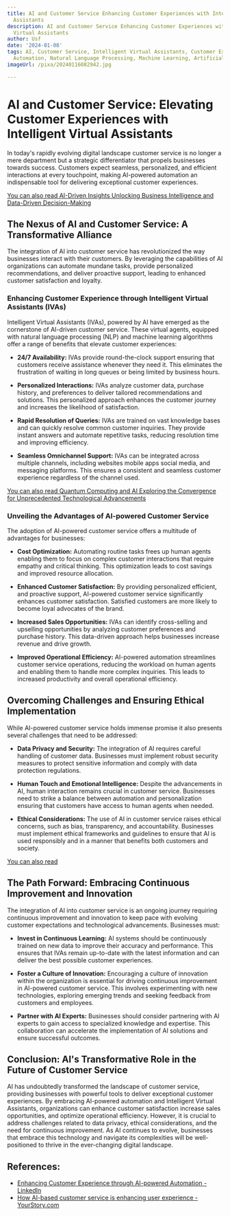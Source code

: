 ```yaml
---
title: AI and Customer Service Enhancing Customer Experiences with Intelligent Virtual
  Assistants
description: AI and Customer Service Enhancing Customer Experiences with Intelligent
  Virtual Assistants
author: Usf
date: '2024-01-08'
tags: AI, Customer Service, Intelligent Virtual Assistants, Customer Experience, Chatbots,
  Automation, Natural Language Processing, Machine Learning, Artificial Intelligence
imageUrl: /pixa/20240116082942.jpg

---
```

# AI and Customer Service: Elevating Customer Experiences  with Intelligent Virtual Assistants

In today's rapidly evolving digital landscape customer service is no  longer  a mere department  but a strategic differentiator that propels businesses towards success. Customers expect seamless,  personalized, and efficient interactions at every touchpoint, making  AI-powered automation an indispensable tool for delivering exceptional customer experiences.

[You can  also read  AI-Driven Insights Unlocking Business Intelligence  and Data-Driven Decision-Making](AI-Driven%20Insights%20Unlocking%20Business%20Intelligence%20and%20Data-Driven%20Decision-Making)


## The Nexus  of AI and Customer Service: A Transformative Alliance

The integration of AI  into customer service has revolutionized the  way businesses interact  with their  customers. By leveraging the capabilities of AI organizations can automate mundane tasks, provide personalized recommendations, and  deliver proactive support, leading to enhanced  customer satisfaction and loyalty.

### Enhancing Customer  Experience through Intelligent Virtual Assistants (IVAs)

Intelligent Virtual Assistants (IVAs), powered by AI  have emerged as the  cornerstone  of AI-driven customer service. These virtual agents, equipped with natural language processing (NLP) and machine  learning  algorithms offer a range of benefits that  elevate customer experiences:

- **24/7 Availability:** IVAs provide round-the-clock support  ensuring that customers receive assistance  whenever they need it. This eliminates the frustration of waiting in long queues or being limited by business hours.

- **Personalized Interactions:** IVAs analyze customer data, purchase history, and preferences to  deliver tailored recommendations and solutions. This personalized approach enhances the customer journey and increases the likelihood of  satisfaction.

- **Rapid Resolution  of Queries:** IVAs are trained on vast knowledge bases and  can quickly resolve common customer inquiries. They provide instant answers and automate repetitive tasks, reducing resolution time and improving efficiency.

- **Seamless Omnichannel Support:** IVAs can be integrated across multiple channels, including websites mobile apps social media, and messaging platforms. This ensures a consistent and seamless customer experience regardless of the channel  used.

[You can also read Quantum Computing and AI Exploring the Convergence for Unprecedented Technological Advancements](Quantum%20Computing%20and%20AI%20Exploring%20the%20Convergence%20for%20Unprecedented%20Technological%20Advancements)


### Unveiling the Advantages of AI-powered Customer Service

The adoption of  AI-powered customer service offers a multitude of advantages  for businesses:

- **Cost Optimization:** Automating routine tasks frees up human agents enabling them to focus on complex customer interactions that require empathy and critical thinking. This optimization leads to cost  savings and improved resource allocation.

- **Enhanced Customer Satisfaction:** By  providing personalized efficient, and proactive support, AI-powered customer  service significantly enhances  customer satisfaction. Satisfied customers  are more likely to become loyal advocates of the brand.

- **Increased Sales Opportunities:** IVAs can  identify cross-selling  and upselling opportunities by analyzing customer preferences and purchase history. This data-driven approach helps  businesses increase revenue and drive growth.

- **Improved Operational Efficiency:** AI-powered automation streamlines  customer service operations, reducing the workload on human agents and  enabling them to handle more complex inquiries. This leads to increased productivity and overall operational efficiency.

## Overcoming Challenges and Ensuring Ethical  Implementation

While AI-powered customer service  holds immense promise it also presents several challenges that need to be addressed:

- **Data Privacy and Security:** The integration of AI requires careful handling of customer data. Businesses must implement robust security measures to protect sensitive information and comply with  data protection regulations.

- **Human Touch and Emotional Intelligence:** Despite the advancements in AI, human  interaction remains crucial  in customer service. Businesses need to strike a balance between  automation and personalization  ensuring that customers  have access to human agents when needed.

- **Ethical Considerations:** The use of AI in customer  service raises ethical concerns, such as bias, transparency, and accountability. Businesses must implement  ethical frameworks and guidelines  to ensure that AI is used responsibly and in a manner that benefits both customers and society.

[You can also read  ]()


##  The Path Forward: Embracing Continuous Improvement and Innovation

The integration of AI  into customer  service is an ongoing journey requiring continuous improvement and innovation  to keep pace with  evolving customer  expectations and technological  advancements. Businesses  must:

- **Invest in Continuous Learning:**  AI systems should  be continuously trained on new data to improve their accuracy and performance. This ensures that IVAs remain up-to-date with the  latest information  and can deliver the best possible customer experiences.

- **Foster a Culture of Innovation:** Encouraging  a culture of innovation within the organization is essential  for driving  continuous improvement in AI-powered customer service. This involves experimenting with new  technologies, exploring  emerging trends and  seeking feedback from customers  and employees.

- **Partner with AI Experts:** Businesses should consider partnering with AI experts  to gain access to  specialized knowledge and expertise. This collaboration can accelerate the implementation of  AI solutions and ensure successful outcomes.

## Conclusion: AI's Transformative Role  in the Future of Customer Service

AI has  undoubtedly transformed the landscape of customer service, providing businesses with powerful tools  to deliver exceptional customer experiences. By embracing AI-powered automation and Intelligent Virtual Assistants, organizations can  enhance customer satisfaction increase sales opportunities, and optimize operational efficiency. However, it is crucial to address challenges related to data privacy, ethical considerations, and the need for continuous improvement. As AI continues to evolve, businesses that embrace this technology and navigate its complexities will be well-positioned to thrive in the ever-changing digital landscape.

## References:
- [Enhancing Customer Experience through AI-powered Automation - LinkedIn](https://www.linkedin.com/pulse/enhancing-customer-experience-through-1c)
- [How AI-based customer service is enhancing user experience - YourStory.com](https://yourstory.com/2023/11/ai-based-customer-service-enhancing-user-experience)

